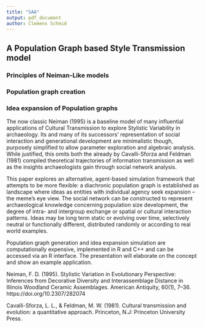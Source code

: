 ```yaml
---
title: "SAA"
output: pdf_document
author: Clemens Schmid
---
```


## A Population Graph based Style Transmission model

### Principles of Neiman-Like models

### Population graph creation

### Idea expansion of Population graphs

The now classic Neiman (1995) is a baseline model of many influential applications of Cultural Transmission to explore Stylistic Variability in archaeology. Its and many of its successors' representation of social interaction and generational development are minimalistic though, purposely simplified to allow parameter exploration and algebraic analysis. While justified, this omits both the already by Cavalli-Sforza and Feldman (1981) compiled theoretical trajectories of information transmission as well as the insights archaeologists gain through social network analysis.  

This paper explores an alternative, agent-based simulation framework that attempts to be more flexible: a diachronic population graph is established as landscape where ideas as entities with individual agency seek expansion -- the meme's eye view. The social network can be constructed to represent archaeological knowledge concerning population size development, the degree of intra- and intergroup exchange or spatial or cultural interaction patterns. Ideas may be long term static or evolving over time, selectively neutral or functionally different, distributed randomly or according to real world examples. 

Population graph generation and idea expansion simulation are computationally expensive, implemented in R and C++ and can be accessed via an R interface. The presentation will elaborate on the concept and show an example application. 

Neiman, F. D. (1995). Stylistic Variation in Evolutionary Perspective: Inferences from Decorative Diversity and Interassemblage Distance in Illinois Woodland Ceramic Assemblages. American Antiquity, 60(1), 7–36. https://doi.org/10.2307/282074

Cavalli-Sforza, L. L., & Feldman, M. W. (1981). Cultural transmission and evolution: a quantitative approach. Princeton, N.J: Princeton University Press.

